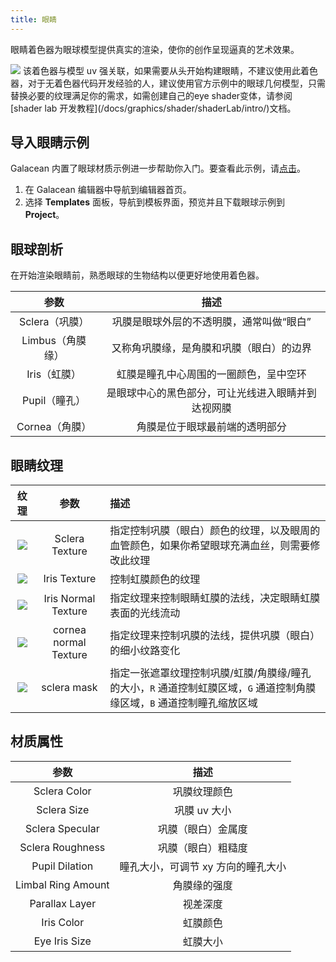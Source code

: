 ```yaml
---
title: 眼睛
---
```


眼睛着色器为眼球模型提供真实的渲染，使你的创作呈现逼真的艺术效果。

<img src="https://mdn.alipayobjects.com/huamei_9ahbho/afts/img/A*VVUtRL4JfE0AAAAAAAAAAAAADgDwAQ/original"  />

<Callout type="info">
该着色器与模型 uv 强关联，如果需要从头开始构建眼睛，不建议使用此着色器，对于无着色器代码开发经验的人，建议使用官方示例中的眼球几何模型，只需替换必要的纹理满足你的需求，如需创建自己的eye shader变体，请参阅 [shader lab 开发教程](/docs/graphics/shader/shaderLab/intro/)文档。
</Callout>

## 导入眼睛示例

Galacean 内置了眼球材质示例进一步帮助你入门。要查看此示例，请[点击](https://galacean.antgroup.com/editor/projects)。

1. 在 Galacean 编辑器中导航到编辑器首页。
2. 选择 **Templates** 面板，导航到模板界面，预览并且下载眼球示例到 **Project**。

## 眼球剖析

在开始渲染眼睛前，熟悉眼球的生物结构以便更好地使用着色器。

|       参数       |                        描述                        |
| :--------------: | :------------------------------------------------: |
|  Sclera（巩膜）  |      巩膜是眼球外层的不透明膜，通常叫做“眼白”      |
| Limbus（角膜缘） |      又称角巩膜缘，是角膜和巩膜（眼白）的边界      |
|   Iris（虹膜）   |       虹膜是瞳孔中心周围的一圈颜色，呈中空环       |
|  Pupil（瞳孔）   | 是眼球中心的黑色部分，可让光线进入眼睛并到达视网膜 |
|  Cornea（角膜）  |           角膜是位于眼球最前端的透明部分           |

## 眼睛纹理

|                             纹理                             |         参数          | 描述                                                         |
| :----------------------------------------------------------: | :-------------------: | :----------------------------------------------------------- |
| <img src="https://mdn.alipayobjects.com/huamei_9ahbho/afts/img/A*74fgRYw9nS4AAAAAAAAAAAAADgDwAQ/original"  /> |    Sclera Texture     | 指定控制巩膜（眼白）颜色的纹理，以及眼周的血管颜色，如果你希望眼球充满血丝，则需要修改此纹理 |
| <img src="https://mdn.alipayobjects.com/huamei_9ahbho/afts/img/A*Nc_XTpVNlFAAAAAAAAAAAAAADgDwAQ/original"  /> |     Iris Texture      | 控制虹膜颜色的纹理                                           |
| <img src="https://mdn.alipayobjects.com/huamei_9ahbho/afts/img/A*jkZ5QoeXyWUAAAAAAAAAAAAADgDwAQ/original"  /> |  Iris Normal Texture  | 指定纹理来控制眼睛虹膜的法线，决定眼睛虹膜表面的光线流动     |
| <img src="https://mdn.alipayobjects.com/huamei_9ahbho/afts/img/A*B8McQpjhh98AAAAAAAAAAAAADgDwAQ/original"  /> | cornea normal Texture | 指定纹理来控制巩膜的法线，提供巩膜（眼白）的细小纹路变化     |
| <img src="https://mdn.alipayobjects.com/huamei_9ahbho/afts/img/A*c_zmQ5DwI1wAAAAAAAAAAAAADgDwAQ/original" /> |      sclera mask      | 指定一张遮罩纹理控制巩膜/虹膜/角膜缘/瞳孔的大小，`R` 通道控制虹膜区域，`G` 通道控制角膜缘区域，`B` 通道控制瞳孔缩放区域 |

## 材质属性

|        参数        |               描述               |
| :----------------: | :------------------------------: |
|    Sclera Color    |           巩膜纹理颜色           |
|    Sclera Size     |            巩膜 uv 大小            |
|  Sclera Specular   |        巩膜（眼白）金属度        |
|  Sclera Roughness  |        巩膜（眼白）粗糙度        |
|   Pupil Dilation   | 瞳孔大小，可调节 xy 方向的瞳孔大小 |
| Limbal Ring Amount |           角膜缘的强度           |
|   Parallax Layer   |             视差深度             |
|     Iris Color     |             虹膜颜色             |
|   Eye Iris Size    |             虹膜大小             |
